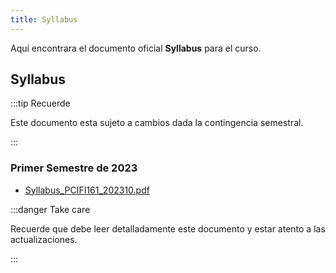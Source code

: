 ```yaml
---
title: Syllabus
---
```


Aquí encontrara el documento oficial **Syllabus** para el curso.

## Syllabus

:::tip Recuerde

Este documento esta sujeto a cambios dada la contingencia semestral.

:::


### Primer Semestre de 2023

* [Syllabus_PCIFI161_202310.pdf](/others/Syllabus_PCFI161_202310.pdf)


:::danger Take care

Recuerde que debe leer detalladamente este documento y estar atento a las actualizaciones.

:::
